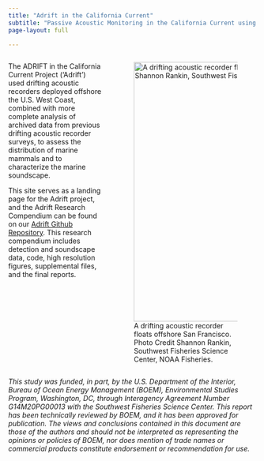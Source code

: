 ```yaml
---
title: "Adrift in the California Current"
subtitle: "Passive Acoustic Monitoring in the California Current using Drifting Recorders"
page-layout: full

---
```


::: columns

::: {.column width="40%"}
The ADRIFT in the California Current Project ('Adrift') used drifting acoustic recorders deployed offshore the U.S. West Coast, combined with more complete analysis of archived data from previous drifting acoustic recorder surveys, to assess the distribution of marine mammals and to characterize the marine soundscape.

This site serves as a landing page for the Adrift project, and the Adrift Research Compendium can be found on our [Adrift Github Repository](https://github.com/SAEL-SWFSC/Adrift). This research compendium includes detection and soundscape data, code, high resolution figures, supplemental files, and the final reports.

:::

::: {.column width="60%"}

![A drifting acoustic recorder floats offshore San Francisco. Photo Credit Shannon Rankin, Southwest Fisheries Science Center, NOAA Fisheries.](figs/drifterShip_Rankin_SWFSC_ACCESS_2021_MULTI-2019-005.JPG){fig-alt="A drifting acoustic recorder floats offshore San Francisco with a large container ship in the background. Photo Credit Shannon Rankin, Southwest Fisheries Science Center, NOAA Fisheries." width="526" fig-align="center"}

:::
:::

::: callout-note
*This study was funded, in part, by the U.S. Department of the Interior, Bureau of Ocean Energy Management (BOEM), Environmental Studies Program, Washington, DC, through Interagency Agreement Number G14M20PG00013 with the Southwest Fisheries Science Center. This report has been technically reviewed by BOEM, and it has been approved for publication. The views and conclusions contained in this document are those of the authors and should not be interpreted as representing the opinions or policies of BOEM, nor does mention of trade names or commercial products constitute endorsement or recommendation for use.*
:::
